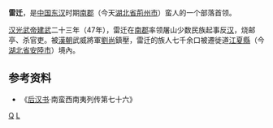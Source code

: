'''雷迁'''，是[[中国|中国]][[东汉|东汉]]时期[[南郡|南郡]]（今天[[湖北省|湖北省]][[荊州市|荊州市]]）蛮人的一个部落首领。

[[汉光武帝|汉光武帝]][[建武_(东汉)|建武]]二十三年（47年），雷迁在[[南郡|南郡]]率领屠山少数民族起事反[[東漢|汉]]，烧邮亭、杀官吏。被[[漢朝|漢朝]]武威將軍[[劉尚|劉尚]]鎮壓，雷迁的族人七千余口被遷徙道[[江夏縣|江夏縣]]（今[[湖北省|湖北省]][[安陸市|安陸市]]）境內。

==参考资料==
*《[[后汉书|后汉书]]·南蛮西南夷列传第七十六》

[[Category:雷姓|Q]]
[[Category:汉朝民變領袖|L]]